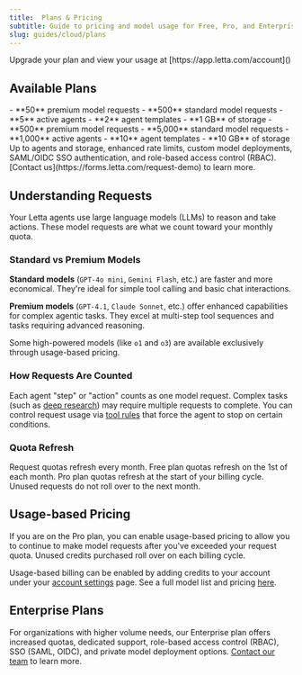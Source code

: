 ```yaml
---
title:  Plans & Pricing
subtitle: Guide to pricing and model usage for Free, Pro, and Enterprise plans
slug: guides/cloud/plans
---
```


<Note>
Upgrade your plan and view your usage at [https://app.letta.com/account]()
</Note>

## Available Plans

<CardGroup>
  <Card
    title="Free"
  >
    - **50** premium model requests
    - **500** standard model requests
    - **5** active agents
    - **2** agent templates
    - **1 GB** of storage
  </Card>
  <Card
    title="Pro ($20 / month)"
  >
    - **500** premium model requests
    - **5,000** standard model requests
    - **1,000** active agents
    - **10** agent templates
    - **10 GB** of storage
  </Card>
</CardGroup>
<Card
  title="Enterprise"
>
Up to <Icon icon="fa-light fa-infinity"/> agents and <Icon icon="fa-light fa-infinity"/> storage, enhanced rate limits, custom model deployments, SAML/OIDC SSO authentication, and role-based access control (RBAC). [Contact us](https://forms.letta.com/request-demo) to learn more.
</Card>

## Understanding Requests

Your Letta agents use large language models (LLMs) to reason and take actions. These model requests are what we count toward your monthly quota.

### Standard vs Premium Models

**Standard models** (`GPT-4o mini`, `Gemini Flash`, etc.) are faster and more economical. They're ideal for simple tool calling and basic chat interactions.

**Premium models** (`GPT-4.1`, `Claude Sonnet`, etc.) offer enhanced capabilities for complex agentic tasks. They excel at multi-step tool sequences and tasks requiring advanced reasoning.

Some high-powered models (like `o1` and `o3`) are available exclusively through usage-based pricing.

### How Requests Are Counted

Each agent "step" or "action" counts as one model request. Complex tasks (such as [deep research](https://github.com/letta-ai/agent-file/tree/main/deep_research_agent)) may require multiple requests to complete. You can control request usage via [tool rules](/guides/agents/tool-rules) that force the agent to stop on certain conditions.

### Quota Refresh

Request quotas refresh every month.
Free plan quotas refresh on the 1st of each month. Pro plan quotas refresh at the start of your billing cycle. Unused requests do not roll over to the next month.

## Usage-based Pricing

If you are on the Pro plan, you can enable usage-based pricing to allow you to continue to make model requests after you've exceeded your request quota. Unused credits purchased roll over on each billing cycle.

Usage-based billing can be enabled by adding credits to your account under your [account settings](https://app.letta.com/settings/organization/billing) page. See a full model list and pricing [here](https://app.letta.com/models).

## Enterprise Plans

For organizations with higher volume needs, our Enterprise plan offers increased quotas, dedicated support, role-based access control (RBAC), SSO (SAML, OIDC), and private model deployment options.
[Contact our team](https://forms.letta.com/request-demo) to learn more.
